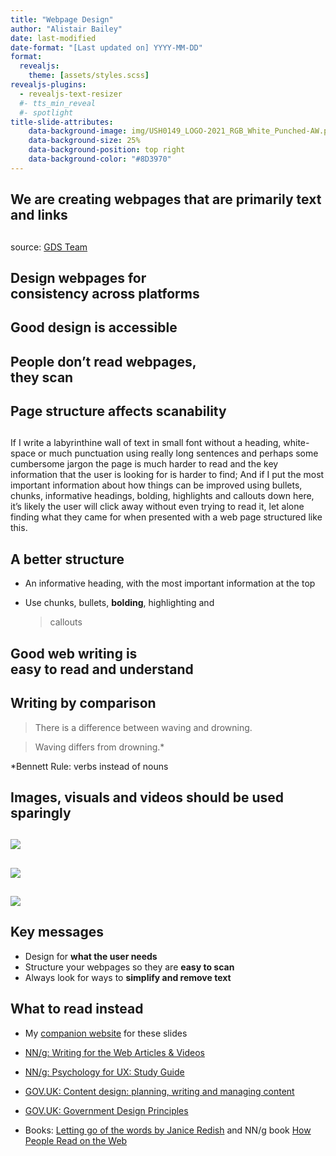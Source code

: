 ```yaml
---
title: "Webpage Design"
author: "Alistair Bailey"
date: last-modified
date-format: "[Last updated on] YYYY-MM-DD" 
format: 
  revealjs:
    theme: [assets/styles.scss] 
revealjs-plugins:
  - revealjs-text-resizer
  #- tts_min_reveal
  #- spotlight
title-slide-attributes:
    data-background-image: img/USH0149_LOGO-2021_RGB_White_Punched-AW.png
    data-background-size: 25%
    data-background-position: top right
    data-background-color: "#8D3970"
---
```


## We are creating webpages that are [primarily text and links]{.vonrestoff} {.center}

##  {#slide3-id data-menu-title="Government Design Service Poster" background-image="img/small-gov.png" background-size="contain" fig-alt="My alt text"}

[source: [GDS Team](https://www.flickr.com/photos/gdsteam/20955195028)]{.reference .absolute bottom="0" left="850"}

##  {#slide4-id data-menu-title="How people access the web" background-image="img/web-access-graph.gif" background-size="contain"}

## Design webpages for <br> [consistency]{.vonrestoff} across platforms {.center .bigger}

## Good design is [accessible]{.vonrestoff} {.center}

## People don't read webpages,<br>they [scan]{.vonrestoff} {.center}

## Page [structure]{.vonrestoff} affects scanability {.center}

##  {#slide9-id data-menu-title="Wall of text" .center}

If I write a labyrinthine wall of text in small font without a heading, white-space or much punctuation using really long sentences and perhaps some cumbersome jargon the page is much harder to read and the key information that the user is looking for is harder to find; And if I put the most important information about how things can be improved using bullets, chunks, informative headings, bolding, highlights and callouts down here, it's likely the user will click away without even trying to read it, let alone finding what they came for when presented with a web page structured like this.

## A better structure {.center}

-   An informative heading, with the most important information at the top

-   Use chunks, bullets, [**bolding**]{.highlight}, [highlighting]{.vonrestoff} and

    <div>

    > callouts
    >
    > </div>

## Good web writing is<br>[easy to read and understand]{.vonrestoff} {.center}

## Writing by comparison {.center}

:::{.fragment}

> There is a difference between waving and drowning.

:::

:::{.fragment}

> Waving differs from drowning.[*]{.highlight}


[[*]{.highlight}Bennett Rule: verbs instead of nouns]{.reference}

:::

## Images, visuals and videos should be used [sparingly]{.vonrestoff} {.center}

## {#slide14-id auto-animate=true}
![](img/begging-bibi.jpg){.absolute top=325}



## {#slide15-id auto-animate=true}
![](img/begging-bibi.jpg){.absolute top=250}

## {#slide16-id auto-animate=true}
![](img/begging-bibi.jpg){.absolute top=10}

##  {#slide17-id data-menu-title="NN/g Eyetracking Tiger page example" background-image="img/tigersincrisis-heat_corrected_cropped_watermark.png" background-size="contain"}

##  {#slide18-id data-menu-title="NN/g Eyetracking Wikipedia page example" background-image="img/wikiped_micbar_education_fpattern-spotted_6ps_ab_85rad_cropped_watermark.png" background-size="contain"}

## Key messages {.center}

-   Design for [**what the user needs**]{.vonrestoff}
-   Structure your webpages so they are [**easy to scan**]{.vonrestoff}
-   Always look for ways to [**simplify and remove text**]{.vonrestoff}

## What to read instead

- My [companion website](https://ab604.github.io/webpage-design/){.mylink} for these slides

-   [NN/g: Writing for the Web Articles & Videos](https://www.nngroup.com/topic/writing-web/)
-   [NN/g: Psychology for UX: Study Guide](https://www.nngroup.com/articles/psychology-study-guide/){.uri}
-   [GOV.UK: Content design: planning, writing and managing content](https://www.gov.uk/guidance/content-design/writing-for-gov-uk){.uri}
-   [GOV.UK: Government Design Principles](https://www.gov.uk/guidance/government-design-principles){.uri}
-   Books: [Letting go of the words by Janice Redish](https://southampton.on.worldcat.org/oclc/798674328){.uri} and NN/g book [How People Read on the Web](https://www.nngroup.com/reports/how-people-read-web-eyetracking-evidence/){.uri}
